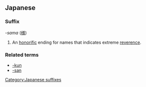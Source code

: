 ==Japanese==
===Suffix===
''-sama'' ([[様]])
#An [[honorific]] ending for names that indicates extreme [[reverence]].

===Related terms===
*[[-kun]]
*[[-san]]

[[Category:Japanese suffixes]]